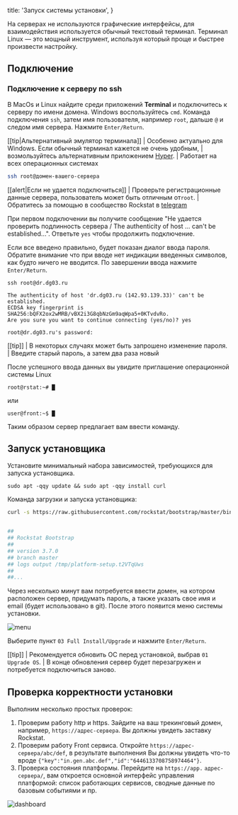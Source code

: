 
  title: 'Запуск системы установки',
}

На серверах не используются графические интерфейсы, для взаимодействия используется обычный текстовый терминал.
Терминал Linux — это мощный инструмент, используя который проще и быстрее произвести настройку.

## Подключение

### Подключение к серверу по ssh

В MacOs и Linux найдите среди приложений **Terminal** и подключитесь к серверу по имени домена.
Windows воспользуйтесь `cmd`. Команда подключения `ssh`, затем имя пользователя, например `root`,
дальше `@` и следом имя сервера. Нажмите `Enter/Return`.

[[tip|Альтернативный эмулятор терминала]]
| Особенно актуально для Windows. Если обычный терминал кажется не очень удобным,
| возмользуйтесь альтернативным приложением [Hyper](https://hyper.is/).
| Работает на всех операционных системах


```bash
ssh root@домен-вашего-сервера
```

[[alert|Если не удается подключиться]]
| Проверьте регистрационные данные сервера, пользователь может быть отличным от`root`. 
| Обратитесь за помощью в сообщество Rockstat в [telegram](https://t.me/rockstats)


При первом подключении вы получите сообщение "Не удается проверить подлинность сервера / The authenticity of host ... can't be established...".
Ответьте `yes` чтобы продолжить подключение.

Если все введено правильно, будет показан диалог ввода пароля. 
Обратите внимание что при вводе нет индикации введенных символов, как будто ничего не вводится.
По завершении ввода нажмите `Enter/Return`.

```
ssh root@dr.dg03.ru

The authenticity of host 'dr.dg03.ru (142.93.139.33)' can't be established.
ECDSA key fingerprint is SHA256:bQFX2ox2wMRB/vBX2i3G8qbNzGm9aqWpa5+0KTvdvRo.
Are you sure you want to continue connecting (yes/no)? yes

root@dr.dg03.ru's password: 
```


[[tip]]
| В некоторых случаях может быть запрошено изменение пароля.
| Введите старый пароль, а затем два раза новый

После успешного ввода данных вы увидите приглашение операционной системы Linux 

```
root@rstat:~# █
```

или

```
user@front:~$ █
```

Таким образом сервер предлагает вам ввести команду.

## Запуск установщика

Установите минимальный набора зависимостей, требующихся для запуска установщика.

```shell
sudo apt -qqy update && sudo apt -qqy install curl
```

Команда загрузки и запуска установщика:

```bash
curl -s https://raw.githubusercontent.com/rockstat/bootstrap/master/bin/kickstart | sudo -E bash -


##
## Rockstat Bootstrap
##
## version 3.7.0
## branch master
## logs output /tmp/platform-setup.t2VTqUws
##
##...

```

Через несколько минут вам потребуется ввести домен, на котором расположен сервер, 
придумать пароль, а также указать свое имя и email (будет использовано в git).
После этого появится меню системы установки.

![menu](/static/images/docs/setup/bootstrap-menu.jpg)

Выберите пункт `03 Full Install/Upgrade` и нажмите `Enter/Return`.

[[tip]]
| Рекомендуется обновить ОС перед установкой, выбрав `01 Upgrade OS`.
| В конце обновления сервер будет перезагружен и потребуется подключиться заново.

## Проверка корректности установки

Выполним несколько простых проверок:

1. Проверим работу http и https. Зайдите на ваш трекинговый домен, например, `https://адрес-сервера`.
  Вы должны увидеть заставку Rockstat.
2. Проверим работу Front сервиса. Откройте `https://адрес-сервера/abc/def`,
  в результате выполнения Вы должны увидеть что-то вроде `{"key":"in.gen.abc.def","id":"6446133708758974464"}`.
3. Проверка состояния платформы. Перейдите на `https://app.` `адрес-сервера/`, вам откроется основной интерфейс управления
  платформой: список работающих сервисов, сводные данные по базовым событиями и пр.

![dashboard](/static/images/docs/setup/rst_dashboard.jpg)

<Footer/>

